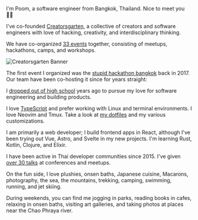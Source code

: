 

I'm Poom, a software engineer from Bangkok, Thailand.
Nice to meet you 👋🏻

I've co-founded [Creatorsgarten](https://creatorsgarten.org), a collective of creators and software engineers with love of hacking, creativity, and interdisciplinary thinking.

We have co-organized [33 events](https://creatorsgarten.org/events) together, consisting of meetups, hackathons, camps, and workshops.

<div class="my-8">
  <img src="/assets/creatorsgarten.jpg" alt="Creatorsgarten Banner" />
</div>

The first event I organized was the [stupid hackathon bangkok](https://stupidhackth.github.io) back in 2017. Our team have been co-hosting it since for <YearsSinceDate d={30} m={9} y={2017} offset={1} /> years straight:

<div class="my-8">
  <StupidHackathonGallery />
</div>

I [dropped out of high school](/story) <YearsSinceDate d={17} m={11} y={2016} /> years ago to pursue my love for software engineering and building products.

I love [TypeScript](https://www.typescriptlang.org/) and prefer working with Linux and
terminal environments. I love Neovim and Tmux. Take a look at [my dotfiles](https://github.com/heypoom/dotfiles) and my various customizations.

I am primarily a web developer; I build frontend apps in React, although I've been trying out Vue, Astro, and Svelte in my new projects. I'm learning Rust, Kotlin, Clojure, and Elixir.

I have been active in Thai developer communities since 2015. I've given [over 30 talks](/talks) at conferences and meetups.

On the fun side, I love plushies, onsen baths, Japanese cuisine,
Macarons, photography, the sea, the mountains, trekking, camping, swimming, running, and jet skiing.

During weekends, you can find me jogging in parks, reading books in cafes, relaxing in onsen baths, visiting art galleries, and taking photos at places near the Chao Phraya river.
